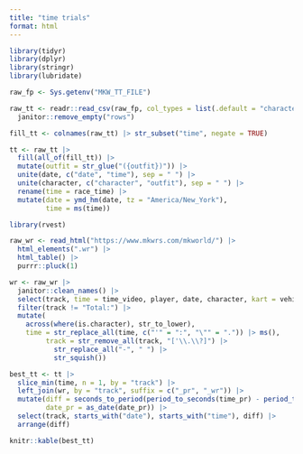 ```yaml
---
title: "time trials"
format: html
---
```


```r
library(tidyr)
library(dplyr)
library(stringr)
library(lubridate)

raw_fp <- Sys.getenv("MKW_TT_FILE")

raw_tt <- readr::read_csv(raw_fp, col_types = list(.default = "character")) |> 
  janitor::remove_empty("rows")

fill_tt <- colnames(raw_tt) |> str_subset("time", negate = TRUE)

tt <- raw_tt |> 
  fill(all_of(fill_tt)) |>
  mutate(outfit = str_glue("({outfit})")) |> 
  unite(date, c("date", "time"), sep = " ") |>
  unite(character, c("character", "outfit"), sep = " ") |>
  rename(time = race_time) |> 
  mutate(date = ymd_hm(date, tz = "America/New_York"),
         time = ms(time))
```

```r
library(rvest)

raw_wr <- read_html("https://www.mkwrs.com/mkworld/") |> 
  html_elements(".wr") |> 
  html_table() |> 
  purrr::pluck(1)

wr <- raw_wr |> 
  janitor::clean_names() |> 
  select(track, time = time_video, player, date, character, kart = vehicle) |> 
  filter(track != "Total:") |> 
  mutate(
    across(where(is.character), str_to_lower),
    time = str_replace_all(time, c("'" = ":", "\"" = ".")) |> ms(),
         track = str_remove_all(track, "['\\.\\?]") |> 
           str_replace_all("-", " ") |> 
           str_squish())
```

```r
best_tt <- tt |> 
  slice_min(time, n = 1, by = "track") |> 
  left_join(wr, by = "track", suffix = c("_pr", "_wr")) |> 
  mutate(diff = seconds_to_period(period_to_seconds(time_pr) - period_to_seconds(time_wr)) |> round(3),
         date_pr = as_date(date_pr)) |> 
  select(track, starts_with("date"), starts_with("time"), diff) |> 
  arrange(diff)
```

```r
knitr::kable(best_tt)
```

